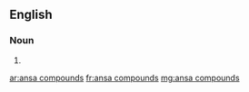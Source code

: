 ==English==

===Noun===
{{head|en|plural|head=[[ansa]] [[compounds]]}}

# {{plural of|ansa compound|lang=en|nocat=1}}

[[ar:ansa compounds]]
[[fr:ansa compounds]]
[[mg:ansa compounds]]
